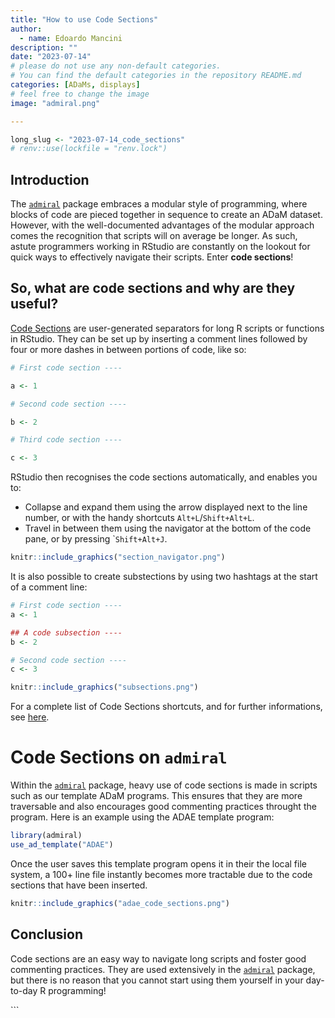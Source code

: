 ```yaml
---
title: "How to use Code Sections"
author:
  - name: Edoardo Mancini
description: ""
date: "2023-07-14"
# please do not use any non-default categories.
# You can find the default categories in the repository README.md
categories: [ADaMs, displays]
# feel free to change the image
image: "admiral.png"

---
```


<!--------------- typical setup ----------------->

```r
long_slug <- "2023-07-14_code_sections"
# renv::use(lockfile = "renv.lock")
```

<!--------------- post begins here ----------------->

## Introduction

The [`admiral`](https://pharmaverse.github.io/admiral/cran-release/) package embraces a modular style of programming, where blocks of code are pieced together in sequence to create an ADaM dataset. However, with the well-documented advantages of the modular approach comes the recognition that scripts will on average be longer. As such, astute programmers working in RStudio are constantly on the lookout for quick ways to effectively navigate their scripts. Enter **code sections**!

## So, what are code sections and why are they useful?

[Code Sections](https://docs.posit.co/ide/user/ide/guide/code/code-sections.html) are user-generated separators for long R scripts or functions in RStudio. They can be set up by inserting a comment lines followed by four or more dashes in between portions of code, like so:

```r
# First code section ----

a <- 1

# Second code section ----

b <- 2

# Third code section ----

c <- 3
```
RStudio then recognises the code sections automatically, and enables you to:

* Collapse and expand them using the arrow displayed next to the line number, or with the handy shortcuts `Alt+L`/`Shift+Alt+L`.
* Travel in between them using the navigator at the bottom of the code pane, or by pressing ``Shift+Alt+J`.

```r
knitr::include_graphics("section_navigator.png")
```

It is also possible to create substections by using two hashtags at the start of a comment line:

```r
# First code section ----
a <- 1

## A code subsection ----
b <- 2

# Second code section ----
c <- 3
```

```r
knitr::include_graphics("subsections.png")
```

For a complete list of Code Sections shortcuts, and for further informations, see [here](https://docs.posit.co/ide/user/ide/guide/code/code-sections.html#menu-commands-and-shortcuts).

# Code Sections on `admiral`

Within the [`admiral`](https://pharmaverse.github.io/admiral/cran-release/) package, heavy use of code sections is made in scripts such as our template ADaM programs. This ensures that they are more traversable and also encourages good commenting practices throught the program. Here is an example using the ADAE template program:

```r
library(admiral)
use_ad_template("ADAE")
```

Once the user saves this template program opens it in their the local file system, a 100+ line file instantly becomes more tractable due to the code sections that have been inserted.
  <br/>
```r
knitr::include_graphics("adae_code_sections.png")
```

## Conclusion
Code sections are an easy way to navigate long scripts and foster good commenting practices. They are used extensively in the [`admiral`](https://pharmaverse.github.io/admiral/cran-release/) package, but there is no reason that you cannot start using them yourself in your day-to-day R programming!

<!--------------- appendices go here ----------------->

```
